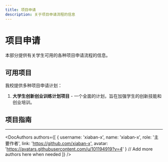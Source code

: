 ```yaml
---
title: 项目申请
description: 关于项目申请流程的信息
---
```


# 项目申请

本部分提供有关学生可用的各种项目申请流程的信息。

## 可用项目

我校提供多种项目申请计划：

1. **大学生创新创业训练计划项目** - 一个全面的计划，旨在加强学生的创新技能和创业培训。

## 项目指南

<Cards>
  <Card title="大学生创新创业训练计划项目" href="/zh/docs/01-project-application/01-innovation-program" />
</Cards> 

---


<DocAuthors 
  authors={[
    { 
      username: 'xiaban-x', 
      name: 'xiaban-x', 
      role: '主要作者', 
      link: 'https://github.com/xiaban-x',
      avatar: 'https://avatars.githubusercontent.com/u/101194919?v=4'
    }
    // Add more authors here when needed
  ]} 
/> 